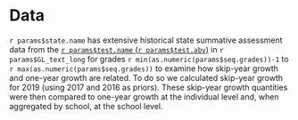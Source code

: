 #  Data

`r params$state.name` has extensive historical state summative assessment data from the [`r params$test.name` (`r params$test.abv`)](http://www.cde.state.co.us/assessment/cmas) in `r params$GL_text_long` for grades `r min(as.numeric(params$seq.grades))-1` to `r max(as.numeric(params$seq.grades))` to examine how skip-year growth and one-year growth are related. To do so we calculated skip-year growth for 2019 (using 2017 and 2016 as priors). These skip-year growth quantities were then compared to one-year growth at the individual level and, when aggregated by school, at the school level.
